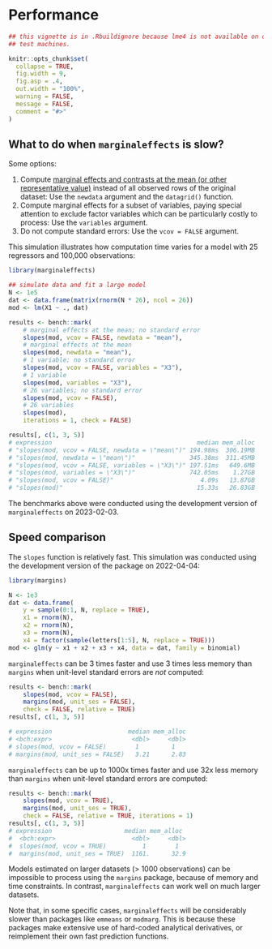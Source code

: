 # Performance


```r
## this vignette is in .Rbuildignore because lme4 is not available on old CRAN
## test machines.

knitr::opts_chunk$set(
  collapse = TRUE,
  fig.width = 9,
  fig.asp = .4,
  out.width = "100%",
  warning = FALSE,
  message = FALSE,
  comment = "#>"
)
```

## What to do when `marginaleffects` is slow?

Some options:

1. Compute [marginal effects and contrasts at the mean (or other representative value)](slopes.html#marginal-effect-at-user-specified-values) instead of all observed rows of the original dataset: Use the `newdata` argument and the `datagrid()` function.
2. Compute marginal effects for a subset of variables, paying special attention to exclude factor variables which can be particularly costly to process: Use the `variables` argument.
3. Do not compute standard errors: Use the `vcov = FALSE` argument.

This simulation illustrates how computation time varies for a model with 25 regressors and 100,000 observations:

```r
library(marginaleffects)

## simulate data and fit a large model
N <- 1e5
dat <- data.frame(matrix(rnorm(N * 26), ncol = 26))
mod <- lm(X1 ~ ., dat)

results <- bench::mark(
    # marginal effects at the mean; no standard error
    slopes(mod, vcov = FALSE, newdata = "mean"),
    # marginal effects at the mean
    slopes(mod, newdata = "mean"),
    # 1 variable; no standard error
    slopes(mod, vcov = FALSE, variables = "X3"),
    # 1 variable
    slopes(mod, variables = "X3"),
    # 26 variables; no standard error
    slopes(mod, vcov = FALSE),
    # 26 variables
    slopes(mod),
    iterations = 1, check = FALSE)

results[, c(1, 3, 5)]
# expression                                        median mem_alloc
# "slopes(mod, vcov = FALSE, newdata = \"mean\")" 194.98ms  306.19MB
# "slopes(mod, newdata = \"mean\")"               345.38ms  311.45MB
# "slopes(mod, vcov = FALSE, variables = \"X3\")" 197.51ms   649.6MB
# "slopes(mod, variables = \"X3\")"               742.05ms    1.27GB
# "slopes(mod, vcov = FALSE)"                        4.09s   13.87GB
# "slopes(mod)"                                     15.33s   26.83GB
```

The benchmarks above were conducted using the development version of `marginaleffects` on 2023-02-03.

## Speed comparison

The `slopes` function is relatively fast. This simulation was conducted using the development version of the package on 2022-04-04:

```r
library(margins)

N <- 1e3
dat <- data.frame(
    y = sample(0:1, N, replace = TRUE),
    x1 = rnorm(N),
    x2 = rnorm(N),
    x3 = rnorm(N),
    x4 = factor(sample(letters[1:5], N, replace = TRUE)))
mod <- glm(y ~ x1 + x2 + x3 + x4, data = dat, family = binomial)
```

`marginaleffects` can be 3 times faster and use 3 times less memory than `margins` when unit-level standard errors are *not* computed:

```r
results <- bench::mark(
    slopes(mod, vcov = FALSE),
    margins(mod, unit_ses = FALSE),
    check = FALSE, relative = TRUE)
results[, c(1, 3, 5)]

# expression                     median mem_alloc
# <bch:expr>                      <dbl>     <dbl>
# slopes(mod, vcov = FALSE)        1         1   
# margins(mod, unit_ses = FALSE)   3.21      2.83
```

`marginaleffects` can be up to 1000x times faster and use 32x less memory than `margins` when unit-level standard errors are computed:

```r
results <- bench::mark(
    slopes(mod, vcov = TRUE),
    margins(mod, unit_ses = TRUE),
    check = FALSE, relative = TRUE, iterations = 1)
results[, c(1, 3, 5)]
# expression                    median mem_alloc
#  <bch:expr>                     <dbl>     <dbl>
#  slopes(mod, vcov = TRUE)          1        1  
#  margins(mod, unit_ses = TRUE)  1161.      32.9
```

Models estimated on larger datasets (> 1000 observations) can be impossible to process using the `margins` package, because of memory and time constraints. In contrast, `marginaleffects` can work well on much larger datasets.

Note that, in some specific cases, `marginaleffects` will be considerably slower than packages like `emmeans` or `modmarg`. This is because these packages make extensive use of hard-coded analytical derivatives, or reimplement their own fast prediction functions.